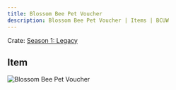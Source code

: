 ```yaml
---
title: Blossom Bee Pet Voucher
description: Blossom Bee Pet Voucher | Items | BCUW
---
```


Crate: [Season 1: Legacy](/crates/season/s1/)

## Item
![Blossom Bee Pet Voucher](https://cdn.bcuw.xyz/2D/legacy/blossom_bee_pet_voucher.png)